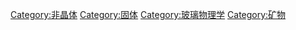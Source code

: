 {{Commonscat|Amorphous matter}}

[[Category:非晶体|Category:非晶体]]
[[Category:固体|Category:固体]]
[[Category:玻璃物理学|Category:玻璃物理学]]
[[Category:矿物|Category:矿物]]
